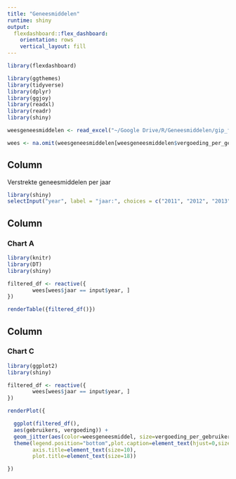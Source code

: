 ```yaml
---
title: "Geneesmiddelen"
runtime: shiny
output: 
  flexdashboard::flex_dashboard:
    orientation: rows
    vertical_layout: fill
---
```


```r
library(flexdashboard)
```

```r

library(ggthemes)
library(tidyverse)
library(dplyr)
library(ggjoy)
library(readxl)
library(readr)
library(shiny)

weesgeneesmiddelen <- read_excel("~/Google Drive/R/Geneesmiddelen/gip_farmacie_zvw_2011_2015_04072017-csv (met weesgeneesmiddelen).xlsx", col_types = c("text", "text", "text", "text", "numeric", "numeric", "numeric", "numeric", "numeric", "numeric", "numeric", "numeric", "numeric", "numeric"))

wees <- na.omit(weesgeneesmiddelen[weesgeneesmiddelen$vergoeding_per_gebruiker >= 0, ])
```


Column {.sidebar}
-----------------------------------------------------------------------

Verstrekte geneesmiddelen per jaar

```r
library(shiny)
selectInput("year", label = "jaar:", choices = c("2011", "2012", "2013", "2014", "2015"), selected = "2015")
```



Column {data-width=650}
-----------------------------------------------------------------------

### Chart A


```r
library(knitr)
library(DT)
library(shiny)

filtered_df <- reactive({
      	wees[wees$jaar == input$year, ]
})

renderTable({filtered_df()})
```



Column {data-width=650}
-----------------------------------------------------------------------


### Chart C


```r
library(ggplot2)
library(shiny)

filtered_df <- reactive({
      	wees[wees$jaar == input$year, ]
})

renderPlot({

  ggplot(filtered_df(),
  aes(gebruikers, vergoeding)) + 
  geom_jitter(aes(color=weesgeneesmiddel, size=vergoeding_per_gebruiker), alpha =.5) +
  theme(legend.position="bottom",plot.caption=element_text(hjust=0,size=9),
        axis.title=element_text(size=10),
        plot.title=element_text(size=18))

})
```
